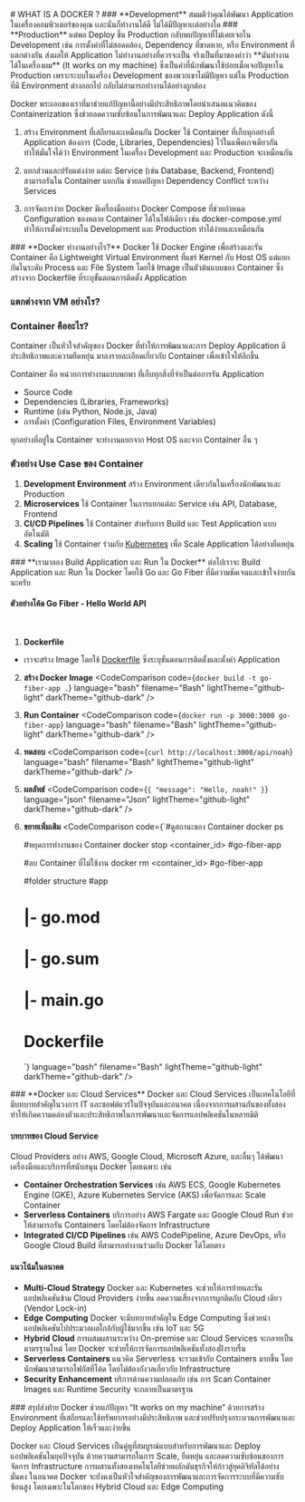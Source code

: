 

<DockerIcon/>
# WHAT IS A DOCKER ?
### **Development** 
สมมติว่าคุณได้พัฒนา Application ในเครื่องคอมพิวเตอร์ของคุณ เเละนั่นก็ทำงานได้ดี ไม่ได้มีปัญหาเเต่อย่างใด
<ImageprogrammerHappy/>
### **Production**
แต่พอ Deploy ขึ้น Production กลับพบปัญหาที่ไม่เคยเจอใน Development เช่น การตั้งค่าที่ไม่สอดคล้อง, Dependency ที่ขาดหาย, หรือ Environment ที่แตกต่างกัน ส่งผลให้ Application ไม่ทำงานอย่างที่ควรจะเป็น
<ImageprogrammerAngry/>
จริงเป็นที่มาของคำว่า **มันทำงานได้ในเครื่องผม**
 (It works on my machine) ซึ่งเป็นคำที่นักพัฒนาใช้บ่อยเมื่อเจอปัญหาใน Production เพราะระบบในเครื่อง Development ของพวกเขาไม่มีปัญหา แต่ใน Production ที่มี Environment ต่างออกไป กลับไม่สามารถทำงานได้อย่างถูกต้อง

 Docker พระเอกของเราที่มาช่วยแก้ปัญหานี้อย่างมีประสิทธิภาพโดยนำเสนอแนวคิดของ Containerization ซึ่งช่วยลดความซับซ้อนในการพัฒนาและ Deploy Application ดังนี้
1. สร้าง Environment ที่เสถียรและเหมือนกัน
Docker ใช้ Container ที่เก็บทุกอย่างที่ Application ต้องการ (Code, Libraries, Dependencies) ไว้ในแพ็คเกจเดียวกัน ทำให้มั่นใจได้ว่า Environment ในเครื่อง Development และ Production จะเหมือนกัน

2. แยกส่วนและปรับแต่งง่าย
แต่ละ Service (เช่น Database, Backend, Frontend) สามารถรันใน Container แยกกัน ช่วยลดปัญหา Dependency Conflict ระหว่าง Services

3. การจัดการง่าย
Docker มีเครื่องมืออย่าง Docker Compose ที่ช่วยกำหนด Configuration ของหลาย Container ได้ในไฟล์เดียว เช่น docker-compose.yml ทำให้การตั้งค่าระบบใน Development และ Production ทำได้ง่ายและเหมือนกัน
<div className="border-b"/>
### **Docker ทำงานอย่างไร?**
Docker ใช้ Docker Engine เพื่อสร้างและรัน Container คือ Lightweight Virtual Environment ที่แชร์ Kernel กับ Host OS แต่แยกกันในระดับ Process และ File System โดยใช้ Image เป็นตัวต้นแบบของ Container ซึ่งสร้างจาก Dockerfile ที่ระบุขั้นตอนการติดตั้ง Application

<ImageDockerEngine/>

### **แตกต่างจาก VM อย่างไร?**
<Table/>

### **Container คืออะไร?**
Container เป็นหัวใจสำคัญของ Docker ที่ทำให้การพัฒนาและการ Deploy Application มีประสิทธิภาพและความยืดหยุ่น มาลงรายละเอียดเกี่ยวกับ Container เพื่อเข้าใจให้ลึกขึ้น

Container คือ หน่วยการทำงานแบบพกพา ที่เก็บทุกสิ่งที่จำเป็นต่อการรัน Application
- Source Code
- Dependencies (Libraries, Frameworks)
- Runtime (เช่น Python, Node.js, Java)
- การตั้งค่า (Configuration Files, Environment Variables)

ทุกอย่างที่อยู่ใน Container จะทำงานแยกจาก Host OS และจาก Container อื่น ๆ

### **ตัวอย่าง Use Case ของ Container**
1. **Development Environment** สร้าง Environment เดียวกันในเครื่องนักพัฒนาและ Production
2. **Microservices** ใช้ Container ในการแยกแต่ละ Service เช่น API, Database, Frontend
3. **CI/CD Pipelines** ใช้ Container สำหรับการ Build และ Test Application แบบอัตโนมัติ
4. **Scaling** ใช้ Container ร่วมกับ [Kubernetes](https://kubernetes.io/) เพื่อ Scale Application ได้อย่างยืดหยุ่น
<div className="border-b"/>
### **เรามาลอง Build Application และ Run ใน Docker**
ต่อไปเราจะ Build Application และ Run ใน Docker โดยใช้ Go และ Go Fiber ที่มีความชัดเจนและเข้าใจง่ายกันนะครับ

#### ตัวอย่างโค้ด Go Fiber - Hello World API
<CodeComparison 
code={CodeHello}
language="go" 
filename="main.go"
lightTheme="github-light"
darkTheme="github-dark"
/>
<br/>
1. **Dockerfile**
- เราจะสร้าง Image โดยใช้ [Dockerfile](https://docs.docker.com/build/concepts/dockerfile/) ซึ่งระบุขั้นตอนการติดตั้งและตั้งค่า Application

    <CodeComparison 
    code={Dockerfile}
    language="dockerfile" 
    filename="Dockerfile"
    lightTheme="github-light"
    darkTheme="github-dark"
    />

2. **สร้าง Docker Image**
    <CodeComparison 
    code={`docker build -t go-fiber-app .`}
    language="bash" 
    filename="Bash"
    lightTheme="github-light"
    darkTheme="github-dark"
    />

3. **Run Container**
    <CodeComparison 
    code={`docker run -p 3000:3000 go-fiber-app`}
    language="bash" 
    filename="Bash"
    lightTheme="github-light"
    darkTheme="github-dark"
    />

4. **ทดสอบ**
    <CodeComparison 
    code={`curl http://localhost:3000/api/noah`}
    language="bash" 
    filename="Bash"
    lightTheme="github-light"
    darkTheme="github-dark"
    />

5. **ผลลัพธ์**
    <CodeComparison 
    code={`{
    "message": "Hello, noah!"
    }`}
    language="json" 
    filename="Json"
    lightTheme="github-light"
    darkTheme="github-dark"
    />


6. **ขยายเพิ่มเติม**
    <CodeComparison 
    code={`#ดูสถานะของ Container
    docker ps

    #หยุดการทำงานของ Container
    docker stop <container_id> #go-fiber-app

    #ลบ Container ที่ไม่ใช้งาน
    docker rm <container_id> #go-fiber-app

    #folder structure
    #app
    # |- go.mod
    # |- go.sum
    # |- main.go
    # Dockerfile
    `}
    language="bash" 
    filename="Bash"
    lightTheme="github-light"
    darkTheme="github-dark"
    />
<div className="border-b"/>
### **Docker และ Cloud Services**
Docker และ Cloud Services เป็นเทคโนโลยีที่มีบทบาทสำคัญในวงการ IT และซอฟต์แวร์ในปัจจุบันและอนาคต เนื่องจากการผสานกันของทั้งสองทำให้เกิดความคล่องตัวและประสิทธิภาพในการพัฒนาและจัดการแอปพลิเคชันในหลายมิติ

#### **บทบาทของ Cloud Service**
Cloud Providers อย่าง AWS, Google Cloud, Microsoft Azure, และอื่นๆ ได้พัฒนาเครื่องมือและบริการที่สนับสนุน Docker โดยเฉพาะ เช่น

- **Container Orchestration Services**
เช่น AWS ECS, Google Kubernetes Engine (GKE), Azure Kubernetes Service (AKS) เพื่อจัดการและ Scale Container
- **Serverless Containers**
บริการอย่าง AWS Fargate และ Google Cloud Run ช่วยให้สามารถรัน Containers โดยไม่ต้องจัดการ Infrastructure
- **Integrated CI/CD Pipelines**
เช่น AWS CodePipeline, Azure DevOps, หรือ Google Cloud Build ที่สามารถทำงานร่วมกับ Docker ได้โดยตรง

#### **แนวโน้มในอนาคต**
- **Multi-Cloud Strategy**
Docker และ Kubernetes จะช่วยให้การย้ายและรันแอปพลิเคชันข้าม Cloud Providers ง่ายขึ้น ลดความเสี่ยงจากการผูกติดกับ Cloud เดียว (Vendor Lock-in)
- **Edge Computing**
Docker จะมีบทบาทสำคัญใน Edge Computing ซึ่งช่วยนำแอปพลิเคชันไปประมวลผลใกล้กับผู้ใช้มากขึ้น เช่น IoT และ 5G
- **Hybrid Cloud**
การผสมผสานระหว่าง On-premise และ Cloud Services จะกลายเป็นมาตรฐานใหม่ โดย Docker จะช่วยให้การจัดการแอปพลิเคชันทั้งสองฝั่งราบรื่น
- **Serverless Containers**
แนวคิด Serverless จะรวมเข้ากับ Containers มากขึ้น โดยนักพัฒนาสามารถโฟกัสที่โค้ด โดยไม่ต้องกังวลเกี่ยวกับ Infrastructure
- **Security Enhancement**
บริการด้านความปลอดภัย เช่น การ Scan Container Images และ Runtime Security จะกลายเป็นมาตรฐาน
<div className="border-b"/>
### สรุปส่งท้าย
Docker ช่วยแก้ปัญหา “It works on my machine” ด้วยการสร้าง Environment ที่เสถียรและใช้ทรัพยากรอย่างมีประสิทธิภาพ และช่วยปรับปรุงกระบวนการพัฒนาและ Deploy Application ให้เร็วและง่ายขึ้น

Docker และ Cloud Services เป็นคู่หูที่สมบูรณ์แบบสำหรับการพัฒนาและ Deploy แอปพลิเคชันในยุคปัจจุบัน ด้วยความสามารถในการ Scale, ยืดหยุ่น และลดความซับซ้อนของการจัดการ Infrastructure การผสานทั้งสองเทคโนโลยีช่วยผลักดันธุรกิจให้ก้าวสู่ยุคดิจิทัลได้อย่างมั่นคง ในอนาคต Docker จะยังคงเป็นหัวใจสำคัญของการพัฒนาและการจัดการระบบที่มีความซับซ้อนสูง โดยเฉพาะในโลกของ Hybrid Cloud และ Edge Computing